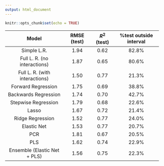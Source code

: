 ---
output: html_document
---

```{r setup, include=FALSE}
knitr::opts_chunk$set(echo = TRUE)
```

| Model | RMSE (test) | $R^2$ (test)| %test outside interval |
|:-----:|:----:|:--:|:------------------:|
|Simple L.R.|1.94 |0.62 | 82.8% |
| Full L. R. (no interactions)|1.87 |0.65 | 80.6% |
| Full L. R. (with interactions)|1.50 |0.77 |21.3% |
| Forward Regression| 1.75 | 0.69 | 38.8% |
| Backwards Regression|1.74 |0.70 | 42.7% |
| Stepwise Regression | 1.79 | 0.68 | 22.6% |
| Lasso |1.67 |0.72 | 21.4% |
| Ridge Regression |1.52 |0.77 | 24.0%|
| Elastic Net |1.53 |0.77 | 20.7%  |
| PCR |1.81 |0.67 | 20.5%|
| PLS |1.62 |0.74 | 22.9% |
| Ensemble (Elastic Net + PLS) |1.56 |0.75 |22.3% | 